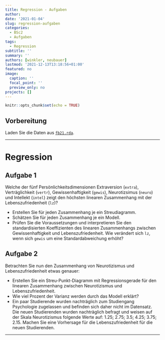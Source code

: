 ```yaml
---
title: Regression - Aufgaben
author: 
date: '2021-01-04'
slug: regression-aufgaben
categories:
  - BSc2
  - Aufgaben
tags:
  - Regression
subtitle: ''
summary: ''
authors: [winkler, neubauer]
lastmod: '2021-12-13T13:18:56+01:00'
featured: no
image:
  caption: ''
  focal_point: ''
  preview_only: no
projects: []
---
```


```r
knitr::opts_chunk$set(echo = TRUE)
```

## Vorbereitung
Laden Sie die Daten aus [<i class="fas fa-download"></i> `fb21.rda`](/post/fb21.rda). 
    
***
# Regression
    
## Aufgabe 1
Welche der fünf Persönlichkeitsdimensionen Extraversion (`extra`), Verträglichkeit (`vertr`), Gewissenhaftigkeit (`gewis`), Neurotizsimus (`neuro`) und Intellekt (`intel`) zeigt den höchsten linearen Zusammenhang mit der Lebenszufriedenheit (`lz`)?

  * Erstellen Sie für jeden Zusammenhang je ein Streudiagramm. 
  * Schätzen Sie für jeden Zusammenhang je ein Modell. 
  * Prüfen Sie die Voraussetzungen und interpretieren Sie den standardisierten Koeffizienten des linearen Zusammenhangs zwischen Gewissenhaftigkeit und Lebenszufriedenheit. Wie verändert sich `lz`, wenn sich `gewis` um eine Standardabweichung erhöht?

## Aufgabe 2
Betrachten Sie nun den Zusammenhang von Neurotizismus und Lebenszufriedenheit etwas genauer:

  * Erstellen Sie ein Streu-Punkt-Diagramm  mit Regressionsgerade für den linearen Zusammenhang zwischen Neurotizismus und Lebenszufriedenheit.
  * Wie viel Prozent der Varianz werden durch das Modell erklärt?
  * Ein paar Studierende wurden nachträglich zum Studiengang Psychologie zugelassen und befinden sich daher nicht im Datensatz. Die neuen Studierenden wurden nachträglich befragt und weisen auf der Skala Neurotizismus folgende Werte auf: 1.25; 2.75; 3.5; 4.25; 3.75; 2.15. Machen Sie eine Vorhersage für die Lebenszufriedenheit für die neuen Studierenden.


***
